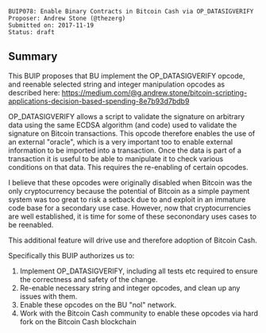<pre>
BUIP078: Enable Binary Contracts in Bitcoin Cash via OP_DATASIGVERIFY
Proposer: Andrew Stone (@thezerg)
Submitted on: 2017-11-19
Status: draft
</pre>

==Summary==

This BUIP proposes that BU implement the OP_DATASIGVERIFY opcode, and reenable selected string and integer manipulation opcodes as described here: https://medium.com/@g.andrew.stone/bitcoin-scripting-applications-decision-based-spending-8e7b93d7bdb9

OP_DATASIGVERIFY allows a script to validate the signature on arbitrary data using the same ECDSA algorithm (and code) used to validate the signature on Bitcoin transactions. This opcode therefore enables the use of an external "oracle", which is a very important too to enable external information to be imported into a transaction. Once the data is part of a transaction it is useful to be able to manipulate it to check various conditions on that data. This requires the re-enabling of certain opcodes.

I believe that these opcodes were originally disabled when Bitcoin was the only cryptocurrency because the potential of Bitcoin as a simple payment system was too great to risk a setback due to and exploit in an immature code base for a secondary use case. However, now that cryptocurrencies are well established, it is time for some of these seconondary uses cases to be reenabled.

This additional feature will drive use and therefore adoption of Bitcoin Cash.

Specifically this BUIP authorizes us to:

# Implement OP_DATASIGVERIFY, including all tests etc required to ensure the correctness and safety of the change.
# Re-enable necessary string and integer opcodes, and clean up any issues with them.
# Enable these opcodes on the BU "nol" network.
# Work with the Bitcoin Cash community to enable these opcodes via hard fork on the Bitcoin Cash blockchain
